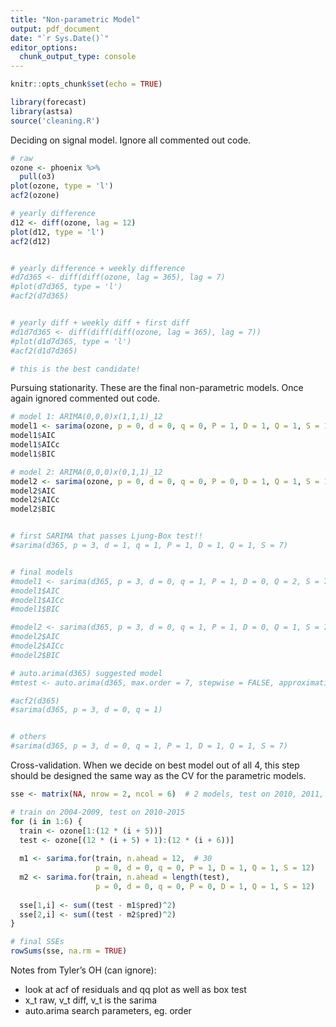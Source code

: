 ```yaml
---
title: "Non-parametric Model"
output: pdf_document
date: "`r Sys.Date()`"
editor_options: 
  chunk_output_type: console
---
```


```r
knitr::opts_chunk$set(echo = TRUE)
```

```r
library(forecast)
library(astsa)
source('cleaning.R')
```

Deciding on signal model. Ignore all commented out code.

```r
# raw
ozone <- phoenix %>%
  pull(o3)
plot(ozone, type = 'l')
acf2(ozone)

# yearly difference
d12 <- diff(ozone, lag = 12)
plot(d12, type = 'l')
acf2(d12)


# yearly difference + weekly difference
#d7d365 <- diff(diff(ozone, lag = 365), lag = 7)
#plot(d7d365, type = 'l')
#acf2(d7d365)


# yearly diff + weekly diff + first diff
#d1d7d365 <- diff(diff(diff(ozone, lag = 365), lag = 7))
#plot(d1d7d365, type = 'l')
#acf2(d1d7d365)

# this is the best candidate!
```

\newpage

Pursuing stationarity. These are the final non-parametric models. Once again ignored commented out code.

```r
# model 1: ARIMA(0,0,0)x(1,1,1)_12
model1 <- sarima(ozone, p = 0, d = 0, q = 0, P = 1, D = 1, Q = 1, S = 12)
model1$AIC
model1$AICc
model1$BIC

# model 2: ARIMA(0,0,0)x(0,1,1)_12
model2 <- sarima(ozone, p = 0, d = 0, q = 0, P = 0, D = 1, Q = 1, S = 12)
model2$AIC
model2$AICc
model2$BIC


# first SARIMA that passes Ljung-Box test!!
#sarima(d365, p = 3, d = 1, q = 1, P = 1, D = 1, Q = 1, S = 7)


# final models
#model1 <- sarima(d365, p = 3, d = 0, q = 1, P = 1, D = 0, Q = 2, S = 7)
#model1$AIC
#model1$AICc
#model1$BIC

#model2 <- sarima(d365, p = 3, d = 0, q = 1, P = 1, D = 0, Q = 1, S = 7)
#model2$AIC
#model2$AICc
#model2$BIC

# auto.arima(d365) suggested model
#mtest <- auto.arima(d365, max.order = 7, stepwise = FALSE, approximation = FALSE, d = 0, D = 0)

#acf2(d365)
#sarima(d365, p = 3, d = 0, q = 1)


# others
#sarima(d365, p = 3, d = 0, q = 1, P = 1, D = 1, Q = 1, S = 7)
```

\newpage

Cross-validation. When we decide on best model out of all 4, this step should be designed the same way as the CV for the parametric models.

```r
sse <- matrix(NA, nrow = 2, ncol = 6)  # 2 models, test on 2010, 2011, 2012, 2013, 2014, 2015

# train on 2004-2009, test on 2010-2015
for (i in 1:6) {
  train <- ozone[1:(12 * (i + 5))]
  test <- ozone[(12 * (i + 5) + 1):(12 * (i + 6))]
  
  m1 <- sarima.for(train, n.ahead = 12,  # 30
                   p = 0, d = 0, q = 0, P = 1, D = 1, Q = 1, S = 12)
  m2 <- sarima.for(train, n.ahead = length(test),
                   p = 0, d = 0, q = 0, P = 0, D = 1, Q = 1, S = 12)
  
  sse[1,i] <- sum((test - m1$pred)^2)
  sse[2,i] <- sum((test - m2$pred)^2)
}

# final SSEs
rowSums(sse, na.rm = TRUE)
```

\newpage

Notes from Tyler's OH (can ignore):

- look at acf of residuals and qq plot as well as box test
- x_t raw, v_t diff, v_t is the sarima
- auto.arima search parameters, eg. order




